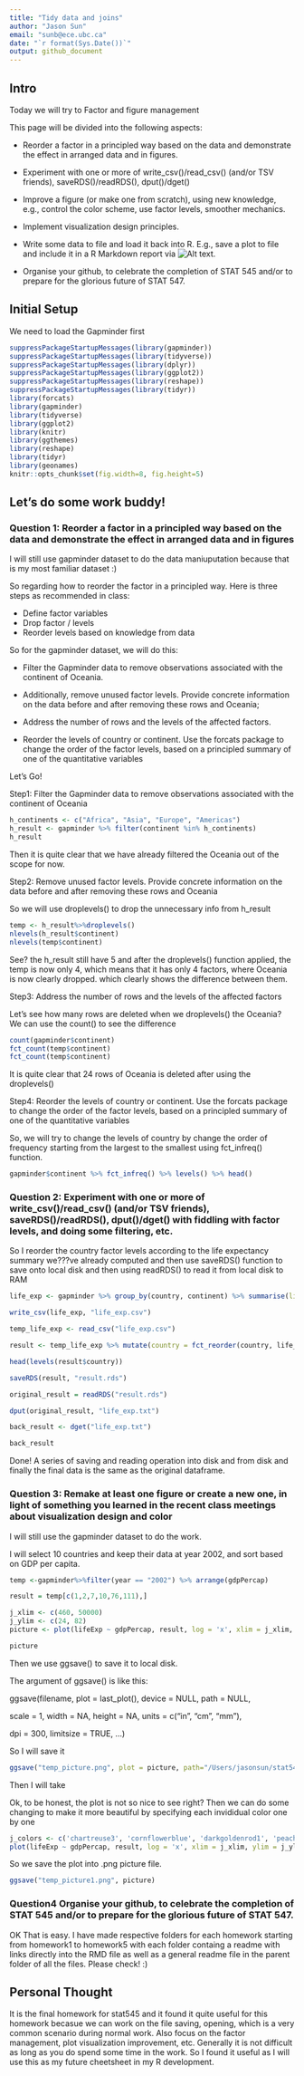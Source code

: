 ```yaml
---
title: "Tidy data and joins"
author: "Jason Sun"
email: "sunb@ece.ubc.ca"
date: "`r format(Sys.Date())`"
output: github_document
---
```


## Intro

Today we will try to Factor and figure management

This page will be divided into the following aspects:

- Reorder a factor in a principled way based on the data and demonstrate the effect in arranged data and in figures.

- Experiment with one or more of write_csv()/read_csv() (and/or TSV friends), saveRDS()/readRDS(), dput()/dget()


- Improve a figure (or make one from scratch), using new knowledge, e.g., control the color scheme, use factor levels, smoother mechanics.

- Implement visualization design principles.

- Write some data to file and load it back into R. E.g., save a plot to file and include it in a R Markdown report via ![Alt text](/path/to/img.png).

- Organise your github, to celebrate the completion of STAT 545 and/or to prepare for the glorious future of STAT 547.

## Initial Setup
We need to load the Gapminder first

```r
suppressPackageStartupMessages(library(gapminder))
suppressPackageStartupMessages(library(tidyverse))
suppressPackageStartupMessages(library(dplyr))
suppressPackageStartupMessages(library(ggplot2))
suppressPackageStartupMessages(library(reshape))
suppressPackageStartupMessages(library(tidyr))
library(forcats)
library(gapminder)
library(tidyverse)
library(ggplot2)
library(knitr)
library(ggthemes)
library(reshape)
library(tidyr)
library(geonames)
knitr::opts_chunk$set(fig.width=8, fig.height=5)
```

## Let's do some work buddy!
### Question 1: Reorder a factor in a principled way based on the data and demonstrate the effect in arranged data and in figures

I will still use gapminder dataset to do the data maniuputation because that is my most familiar dataset :)

So regarding how to reorder the factor in a principled way. Here is three steps as recommended in class:

- Define factor variables
- Drop factor / levels
- Reorder levels based on knowledge from data

So for the gapminder dataset, we will do this:

- Filter the Gapminder data to remove observations associated with the continent of Oceania. 

- Additionally, remove unused factor levels. Provide concrete information on the data before and after removing these rows and Oceania; 

- Address the number of rows and the levels of the affected factors.

- Reorder the levels of country or continent. Use the forcats package to change the order of the factor levels, based on a principled summary of one of the quantitative variables

Let's Go!

Step1: Filter the Gapminder data to remove observations associated with the continent of Oceania

```r
h_continents <- c("Africa", "Asia", "Europe", "Americas")
h_result <- gapminder %>% filter(continent %in% h_continents)
h_result
```

Then it is quite clear that we have already filtered the Oceania out of the scope for now.

Step2: Remove unused factor levels. Provide concrete information on the data before and after removing these rows and Oceania

So we will use droplevels() to drop the unnecessary info from h_result
```r
temp <- h_result%>%droplevels()
nlevels(h_result$continent)
nlevels(temp$continent)
```

See? the h_result still have 5 and after the droplevels() function applied, the temp is now only 4, which means that it has only 4 factors, where Oceania is now clearly dropped. which clearly shows the difference between them.

Step3: Address the number of rows and the levels of the affected factors

Let's see how many rows are deleted when we droplevels() the Oceania? We can use the count() to see the difference
```r
count(gapminder$continent)
fct_count(temp$continent)
fct_count(temp$continent)
```

It is quite clear that 24 rows of Oceania is deleted after using the droplevels()

Step4: Reorder the levels of country or continent. Use the forcats package to change the order of the factor levels, based on a principled summary of one of the quantitative variables

So, we will try to change the levels of country by change the order of frequency starting from the largest to the smallest using fct_infreq() function. 
```r
gapminder$continent %>% fct_infreq() %>% levels() %>% head()
```



### Question 2: Experiment with one or more of write_csv()/read_csv() (and/or TSV friends), saveRDS()/readRDS(), dput()/dget() with fiddling with factor levels, and doing some filtering, etc. 

So I reorder the country factor levels according to the life expectancy summary we???ve already computed and then use saveRDS() function to save onto local disk and then using readRDS() to read it from local disk to RAM
```r

life_exp <- gapminder %>% group_by(country, continent) %>% summarise(life_exp = max(lifeExp)) %>%  ungroup()

write_csv(life_exp, "life_exp.csv")

temp_life_exp <- read_csv("life_exp.csv")

result <- temp_life_exp %>% mutate(country = fct_reorder(country, life_exp))

head(levels(result$country))

saveRDS(result, "result.rds")

original_result = readRDS("result.rds")

dput(original_result, "life_exp.txt")

back_result <- dget("life_exp.txt")

back_result

```

Done! A series of saving and reading operation into disk and from disk and finally the final data is the same as the original dataframe.


### Question 3: Remake at least one figure or create a new one, in light of something you learned in the recent class meetings about visualization design and color

I will still use the gapminder dataset to do the work. 

I will select 10 countries and keep their data at year 2002, and sort based on GDP per capita. 

```r
temp <-gapminder%>%filter(year == "2002") %>% arrange(gdpPercap)

result = temp[c(1,2,7,10,76,111),]

j_xlim <- c(460, 50000)
j_ylim <- c(24, 82)
picture <- plot(lifeExp ~ gdpPercap, result, log = 'x', xlim = j_xlim, ylim = j_ylim, main = "First Plot")

picture
```

Then we use ggsave() to save it to local disk. 

The argument of ggsave() is like this:

ggsave(filename, plot = last_plot(), device = NULL, path = NULL,

scale = 1, width = NA, height = NA, units = c("in", "cm", "mm"),

dpi = 300, limitsize = TRUE, ...)

So I will save it 

```r
ggsave("temp_picture.png", plot = picture, path="/Users/jasonsun/stat545/work1/STAT545-hw01--Bao-Sun/hw05")

```

Then I will take


Ok, to be honest, the plot is not so nice to see right? Then we can do some changing to make it more beautiful by specifying each invididual color one by one 

```r
j_colors <- c('chartreuse3', 'cornflowerblue', 'darkgoldenrod1', 'peachpuff3', 'mediumorchid2', 'turquoise3', 'wheat4', 'slategray2')
plot(lifeExp ~ gdpPercap, result, log = 'x', xlim = j_xlim, ylim = j_ylim, col = j_colors, main = 'Beautiful Colors to see!') + with(result, text(x = gdpPercap, y = lifeExp, labels = j_colors, pos = rep(c(1, 3, 1), c(5, 1, 2))))
```

So we save the plot into .png picture file.
```r
ggsave("temp_picture1.png", picture)
```



### Question4 Organise your github, to celebrate the completion of STAT 545 and/or to prepare for the glorious future of STAT 547.

OK That is easy. I have made respective folders for each homework starting from homework1 to homework5 with each folder containg a readme with links directly into the RMD file as well as a general readme file in the parent folder of all the files. Please check! :)

## Personal Thought
It is the final homework for stat545 and it found it quite useful for this homework becasue we can work on the file saving, opening, which is a very common scenario during normal work. Also focus on the factor management, plot visualization improvement, etc. Generally it is not difficult as long as you do spend some time in the work. So I found it useful as I will use this as my future cheetsheet in my R development. 
